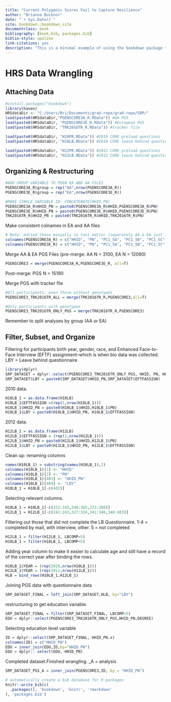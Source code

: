 ```yaml
--- 
title: "Current Polygenic Scores Fail to Capture Resilience"
author: "Brianna Bucknor"
date: "`r Sys.Date()`"
site: bookdown::bookdown_site
documentclass: book
bibliography: [book.bib, packages.bib]
biblio-style: apalike
link-citations: yes
description: "This is a minimal example of using the bookdown package to write a book. The output format for this example is bookdown::gitbook."
---
```

 
# HRS Data Wrangling


## Attaching Data
```r
#install.packages("bookdown")
library(haven)
HRSdataDir <- "C:/Users/Bri/Documents/grad-repo/grad-repo/SRP/"
load(paste0(HRSdataDir,"PGENSCORE3A_R.RData")) #AA PGS
load(paste0(HRSdataDir, "PGENSCORE3E_R.RData")) #European PGS
load(paste0(HRSdataDir, "TRK2016TR_R.RData")) #tracker file

load(paste0(HRSdataDir, "H10PR.RData")) #2010 CORE preload questions
load(paste0(HRSdataDir, "H10LB.RData")) #2010 CORE leave behind questionaire

load(paste0(HRSdataDir, "H12PR.RData")) #2012 CORE preload questions
load(paste0(HRSdataDir, "H12LB.RData")) #2012 CORE leave behind questionaire
```

## Organizing & Restructuring
```r
#ADD GROUP VARIABLE TO PGEN EA AND AA FILES
PGENSCORE3A_R$group = rep("AA",nrow(PGENSCORE3A_R))
PGENSCORE3E_R$group = rep("EA",nrow(PGENSCORE3E_R))

#MAKE SINGLE VARIABLE ID: CONCATENATE(HHID,PN)
PGENSCORE3A_R$HHID_PN = paste0(PGENSCORE3A_R$HHID,PGENSCORE3A_R$PN)
PGENSCORE3E_R$HHID_PN = paste0(PGENSCORE3E_R$HHID,PGENSCORE3E_R$PN)
TRK2016TR_R$HHID_PN = paste0(TRK2016TR_R$HHID,TRK2016TR_R$PN)
```

Make consistent colnames in EA and AA files
```r
# Note: edited these manually in text editor (separately AA & EA just in case variables in different order)
colnames(PGENSCORE3A_R) = c("HHID", "PN", "PC1_5A", "PC1_5B", "PC1_5C", "PC1_5D", "PC1_5E", "PC6_10A", "PC6_10B", "PC6_10C", "PC6_10D", "PC6_10E", "PGS3_GENCOG_CHRG15", "PGS3_BMI_GIANT15", "PGS3_HEIGHT_GIANT14", "PGS3_SCZ_PGC14", "PGS3_EDU2_SSGAC16", "PGS3_EVRSMK_TAG10", "PGS3_AD_IGAP13", "PGS3_AD2_IGAP13", "PGS3_WC_GIANT15", "PGS3_WHR_GIANT15", "PGS3_NEURO_SSGAC16", "PGS3_WELLB_SSGAC16", "PGS3_DPSYMP_SSGAC16", "PGS3_CAD_CARDIOGR11", "PGS3_MI_CARDIOGR15", "PGS3_CRTSL_CORNET14", "PGS3_T2D_DIAGRAM12", "PGS3_BIP_PGC11", "PGS3_ADHD_PGC17", "PGS3_ADHD_PGC10", "PGS3_XDISORDERPGC13", "PGS3_MENARCHE_RPG14", "PGS3_MENOPAUS_RPG15", "PGS3_MDD_PGC13", "PGS3_CPD_TAG10", "PGS3_EXTRAV_GPC17", "PGS3_AUTISM_PGC17", "PGS3_LNGVTY_CHARG15", "PGS3_AB_BROAD17", "PGS3_EDU3_SSGAC18", "PGS3_OCD_IOCDF17", "PGS3_AFBC_SOCGEN16", "PGS3_AFBF_SOCGEN16", "PGS3_AFBM_SOCGEN16", "PGS3_NEBC_SOCGEN16", "PGS3_NEBF_SOCGEN16", "PGS3_NEBM_SOCGEN16", "PGS3_MDD2_PGC18", "PGS3_PTSDAA_PGC18", "PGS3_PTSDEA_PGC18", "PGS3_PTSDC_PGC18", "PGS3_HDL_GLGC13", "PGS3_LDL_GLGC13", "PGS3_TC_GLGC13", "PGS3_ANXFS_ANGST16", "PGS3_ANXCC_ANGST16", "VERSION", "group", "HHID_PN")
colnames(PGENSCORE3E_R) = c("HHID", "PN", "PC1_5A", "PC1_5B", "PC1_5C", "PC1_5D", "PC1_5E", "PC6_10A", "PC6_10B", "PC6_10C", "PC6_10D", "PC6_10E", "PGS3_GENCOG_CHRG15", "PGS3_BMI_GIANT15", "PGS3_HEIGHT_GIANT14", "PGS3_SCZ_PGC14", "PGS3_EDU2_SSGAC16", "PGS3_EVRSMK_TAG10", "PGS3_AD_IGAP13", "PGS3_AD2_IGAP13", "PGS3_WC_GIANT15", "PGS3_WHR_GIANT15", "PGS3_NEURO_SSGAC16", "PGS3_WELLB_SSGAC16", "PGS3_DPSYMP_SSGAC16", "PGS3_CAD_CARDIOGR11", "PGS3_MI_CARDIOGR15", "PGS3_CRTSL_CORNET14", "PGS3_T2D_DIAGRAM12", "PGS3_BIP_PGC11", "PGS3_ADHD_PGC17", "PGS3_ADHD_PGC10", "PGS3_XDISORDERPGC13", "PGS3_MENARCHE_RPG14", "PGS3_MENOPAUS_RPG15", "PGS3_MDD_PGC13", "PGS3_CPD_TAG10", "PGS3_EXTRAV_GPC17", "PGS3_AUTISM_PGC17", "PGS3_LNGVTY_CHARG15", "PGS3_AB_BROAD17", "PGS3_EDU3_SSGAC18", "PGS3_OCD_IOCDF17", "PGS3_AFBC_SOCGEN16", "PGS3_AFBF_SOCGEN16", "PGS3_AFBM_SOCGEN16", "PGS3_NEBC_SOCGEN16", "PGS3_NEBF_SOCGEN16", "PGS3_NEBM_SOCGEN16", "PGS3_MDD2_PGC18", "PGS3_PTSDAA_PGC18", "PGS3_PTSDEA_PGC18", "PGS3_PTSDC_PGC18", "PGS3_HDL_GLGC13", "PGS3_LDL_GLGC13", "PGS3_TC_GLGC13", "PGS3_ANXFS_ANGST16", "PGS3_ANXCC_ANGST16", "VERSION", "group", "HHID_PN")
```


Merge AA & EA PGS Files (pre-merge: AA N = 3100, EA N = 12090)
```r
PGENSCORE3 = merge(PGENSCORE3A_R,PGENSCORE3E_R, all=T)
```
Post-merge: PGS N = 15190

Merge PGS with tracker file
```r
#All participants, even those without genotypes
PGENSCORE3_TRK2016TR_ALL = merge(TRK2016TR_R,PGENSCORE3,all=T)
```

```r
#Only participants with genotypes
PGENSCORE3_TRK2016TR_ONLY_PGS = merge(TRK2016TR_R,PGENSCORE3)
```
Remember to split analyses by group (AA or EA)

## Filter, Subset, and Organize

Filtering for participants birth year, gender, race, and Enhanced Face-to-Face Interview (EFTF) assignment--which is when bio data was collected. LBY = Leave behind questionnaire  
```r
library(dplyr)
SRP_DATASET = dplyr::select(PGENSCORE3_TRK2016TR_ONLY_PGS, HHID, PN, HHID_PN, BIRTHYR, GENDER, RACE, EFTFASSIGN)
SRP_DATASET$LBY = paste0(SRP_DATASET$HHID_PN,SRP_DATASET$EFTFASSIGN)
```

2010 data. 
```r
H10LB_1 = as.data.frame(H10LB)
H10LB_1$EFTFASSIGN =(rep(1,nrow(H10LB_1)))
H10LB_1$HHID_PN = paste0(H10LB_1$HHID,H10LB_1$PN)
H10LB_1$LBY = paste0(H10LB_1$HHID_PN, H10LB_1$EFTFASSIGN)
```

2012 data.
```r
H12LB_1 = as.data.frame(H12LB)
H12LB_1$EFTFASSIGN = (rep(2,nrow(H12LB_1)))
H12LB_1$HHID_PN = paste0(H12LB_1$HHID,H12LB_1$PN)
H12LB_1$LBY = paste0(H12LB_1$HHID_PN, H12LB_1$EFTFASSIGN)
```

Clean up: renaming columns
```r
names(H10LB_1) = substring(names(H10LB_1),2)
colnames(H10LB_1)[1] <- "HHID" 
colnames(H10LB_1)[2] <- "PN"
colnames(H10LB_1)[403] <- "HHID_PN" 
colnames(H10LB_1)[404] <- "LBY"
H10LB_1 = H10LB_1[-c(402)]
```

Selecting relevant columns. 
```r
H10LB_1 = H10LB_1[-c(222:245,348:365,372:398)]
H12LB_1 = H12LB_1[-c(241:243,327:334,341:346,348:483)]
```

Filtering out those that did not complete the LB Questionnaire. 1-4 = completed by mail, with interview, other. 5 = not completed 
```r
H12LB_1 = filter(H12LB_1, LBCOMP<5)
H10LB_1 = filter(H10LB_1, LBCOMP<5)
```

Adding year column to make it easier to calculate age and still have a record of the correct year after binding the rows. 
```r
H10LB_1$YEAR = (rep(2010,nrow(H10LB_1)))
H12LB_1$YEAR = (rep(2012,nrow(H12LB_1)))
HLB = bind_rows(H10LB_1,H12LB_1)
```

Joining PGS data with questionnaire data
```r
SRP_DATASET_FINAL = left_join(SRP_DATASET,HLB, by="LBY")
```

restructuring to get education variable. 
```r
SRP_DATASET_FINAL = filter(SRP_DATASET_FINAL, LBCOMP<5)
EDU = dplyr::select(PGENSCORE3_TRK2016TR_ONLY_PGS,HHID_PN,DEGREE)
```

Selecting education level variable
```r
ID = dplyr::select(SRP_DATASET_FINAL, HHID_PN.x)
colnames(ID) = c("HHID_PN")
EDU = inner_join(EDU,ID,by="HHID_PN")
EDU = dplyr:: select(EDU,-HHID_PN)
```

Completed dataset.Finished wrangling. _A = analysis
```r
SRP_DATASET_PGS_A = inner_join(PGENSCORE3,ID, by = "HHID_PN")
```


```r
# automatically create a bib database for R packages
knitr::write_bib(c(
  .packages(), 'bookdown', 'knitr', 'rmarkdown'
), 'packages.bib')
```
